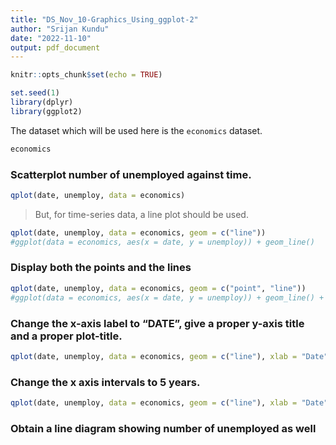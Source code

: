 ```yaml
---
title: "DS_Nov_10-Graphics_Using_ggplot-2"
author: "Srijan Kundu"
date: "2022-11-10"
output: pdf_document
---
```


```r
knitr::opts_chunk$set(echo = TRUE)
```
```r
set.seed(1)
library(dplyr)
library(ggplot2)
```

The dataset which will be used here is the `economics` dataset.
```r
economics
```
### Scatterplot number of unemployed against time.
```r
qplot(date, unemploy, data = economics)
```
> But, for time-series data, a line plot should be used.

```r
qplot(date, unemploy, data = economics, geom = c("line"))
#ggplot(data = economics, aes(x = date, y = unemploy)) + geom_line()
```
### Display both the points and the lines
```r
qplot(date, unemploy, data = economics, geom = c("point", "line"))
#ggplot(data = economics, aes(x = date, y = unemploy)) + geom_line() + geom_point()
```

### Change the x-axis label to "DATE", give a proper y-axis title and a proper plot-title.
```r
qplot(date, unemploy, data = economics, geom = c("line"), xlab = "Date", ylab = "Unemployemnt", main = "Date ~ Unemployment time-series plot")
```
### Change the x axis intervals to 5 years.
```r
qplot(date, unemploy, data = economics, geom = c("line"), xlab = "Date", ylab = "Unemployemnt", main = "Date ~ Unemployment time-series plot")
```

### Obtain a line diagram showing number of unemployed as well 

